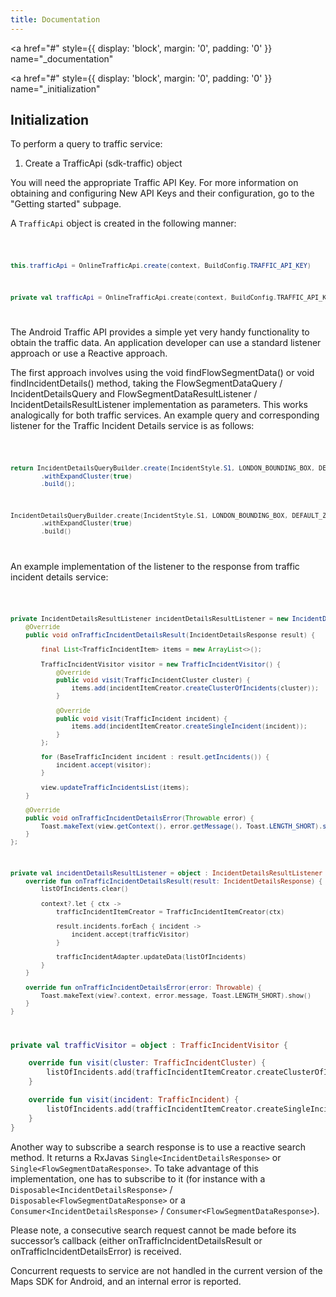 ```yaml
---
title: Documentation
---
```


<a
  href="#"
  style={{ display: 'block', margin: '0', padding: '0' }}
  name="_documentation"
></a>

<a
  href="#"
  style={{ display: 'block', margin: '0', padding: '0' }}
  name="_initialization"
></a>

## Initialization

To perform a query to traffic service:

1. Create a TrafficApi (sdk-traffic) object

You will need the appropriate Traffic API Key. For more information on obtaining and configuring
New API Keys and their configuration, go to the "Getting started" subpage.

A `TrafficApi` object is created in the following manner:

<Code>

```java
this.trafficApi = OnlineTrafficApi.create(context, BuildConfig.TRAFFIC_API_KEY)
```

```kotlin
private val trafficApi = OnlineTrafficApi.create(context, BuildConfig.TRAFFIC_API_KEY)
```

</Code>

The Android Traffic API provides a simple yet very handy functionality to obtain the traffic data.
An application developer can use a standard listener approach or use a Reactive approach.

The first approach involves using the void findFlowSegmentData() or void findIncidentDetails()
method, taking the FlowSegmentDataQuery / IncidentDetailsQuery and FlowSegmentDataResultListener /
IncidentDetailsResultListener implementation as parameters. This works analogically for both traffic
services. An example query and corresponding listener for the Traffic Incident Details service is as
follows:

<Code>

```java
return IncidentDetailsQueryBuilder.create(IncidentStyle.S1, LONDON_BOUNDING_BOX, DEFAULT_ZOOM_LEVEL_FOR_EXAMPLE, "-1")
        .withExpandCluster(true)
        .build();
```

```kotlin
IncidentDetailsQueryBuilder.create(IncidentStyle.S1, LONDON_BOUNDING_BOX, DEFAULT_ZOOM_LEVEL_FOR_EXAMPLE, TRAFFIC_MODEL_ID)
        .withExpandCluster(true)
        .build()
```

</Code>

An example implementation of the listener to the response from traffic incident details service:

<Code>

```java
private IncidentDetailsResultListener incidentDetailsResultListener = new IncidentDetailsResultListener() {
    @Override
    public void onTrafficIncidentDetailsResult(IncidentDetailsResponse result) {

        final List<TrafficIncidentItem> items = new ArrayList<>();

        TrafficIncidentVisitor visitor = new TrafficIncidentVisitor() {
            @Override
            public void visit(TrafficIncidentCluster cluster) {
                items.add(incidentItemCreator.createClusterOfIncidents(cluster));
            }

            @Override
            public void visit(TrafficIncident incident) {
                items.add(incidentItemCreator.createSingleIncident(incident));
            }
        };

        for (BaseTrafficIncident incident : result.getIncidents()) {
            incident.accept(visitor);
        }

        view.updateTrafficIncidentsList(items);
    }

    @Override
    public void onTrafficIncidentDetailsError(Throwable error) {
        Toast.makeText(view.getContext(), error.getMessage(), Toast.LENGTH_SHORT).show();
    }
};
```

```kotlin
private val incidentDetailsResultListener = object : IncidentDetailsResultListener {
    override fun onTrafficIncidentDetailsResult(result: IncidentDetailsResponse) {
        listOfIncidents.clear()

        context?.let { ctx ->
            trafficIncidentItemCreator = TrafficIncidentItemCreator(ctx)

            result.incidents.forEach { incident ->
                incident.accept(trafficVisitor)
            }

            trafficIncidentAdapter.updateData(listOfIncidents)
        }
    }

    override fun onTrafficIncidentDetailsError(error: Throwable) {
        Toast.makeText(view?.context, error.message, Toast.LENGTH_SHORT).show()
    }
}
```

</Code>

```kotlin
private val trafficVisitor = object : TrafficIncidentVisitor {

    override fun visit(cluster: TrafficIncidentCluster) {
        listOfIncidents.add(trafficIncidentItemCreator.createClusterOfIncidents(cluster))
    }

    override fun visit(incident: TrafficIncident) {
        listOfIncidents.add(trafficIncidentItemCreator.createSingleIncident(incident))
    }
}
```

Another way to subscribe a search response is to use a reactive search method. It returns a
RxJavas `Single<IncidentDetailsResponse>` or `Single<FlowSegmentDataResponse>`. To take advantage of
this implementation, one has to subscribe to it (for instance with
a `Disposable<IncidentDetailsResponse>` / `Disposable<FlowSegmentDataResponse>` or
a `Consumer<IncidentDetailsResponse>` / `Consumer<FlowSegmentDataResponse>`).

Please note, a consecutive search request cannot be made before its successor’s callback (either
onTrafficIncidentDetailsResult or onTrafficIncidentDetailsError) is received.

Concurrent requests to service are not handled in the current version of the Maps SDK for Android,
and an internal error is reported.